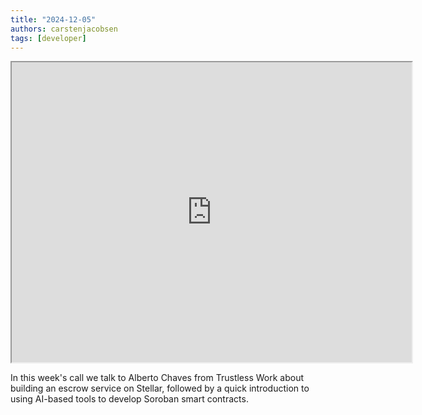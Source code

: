 ```yaml
---
title: "2024-12-05"
authors: carstenjacobsen
tags: [developer]
---
```


<iframe
  src="https://youtu.be/UCYfq-RuQkY"
  width="640"
  height="480"
  allow="autoplay"
></iframe>

In this week's call we talk to Alberto Chaves from Trustless Work about building an escrow service on Stellar, followed by a quick introduction to using AI-based tools to develop Soroban smart contracts.
